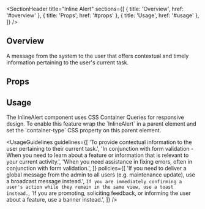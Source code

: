 
<Meta of={InlineAlertStories} />

<SectionHeader
  title="Inline Alert"
  sections={[
    { title: 'Overview', href: '#overview' },
    { title: 'Props', href: '#props' },
    { title: 'Usage', href: '#usage' },
  ]}
/>

## Overview

A message from the system to the user that offers contextual and timely information pertaining to the user's current task.

<Primary />

## Props

<Controls />

## Usage

<Tip>
  The InlineAlert component uses CSS Container Queries for responsive design. To enable this feature
  wrap the `InlineAlert` in a parent element and set the `container-type` CSS property on this
  parent element.
</Tip>

<UsageGuidelines
  guidelines={[
    'To provide contextual information to the user pertaining to their current task.',
    'In conjunction with form validation - When you need to learn about a feature or information that is relevant to your current activity.',
    'When you need assistance in fixing errors, often in conjunction with form validation.',
  ]}
  policies={[
    'If you need to deliver a global message from the admin to all users (e.g. maintenance update), use a broadcast message instead.',
    `If you are immediately confirming a user's action while they remain in the same view, use a toast instead.`,
    'If you are promoting, soliciting feedback, or informing the user about a feature, use a banner instead.',
  ]}
/>
